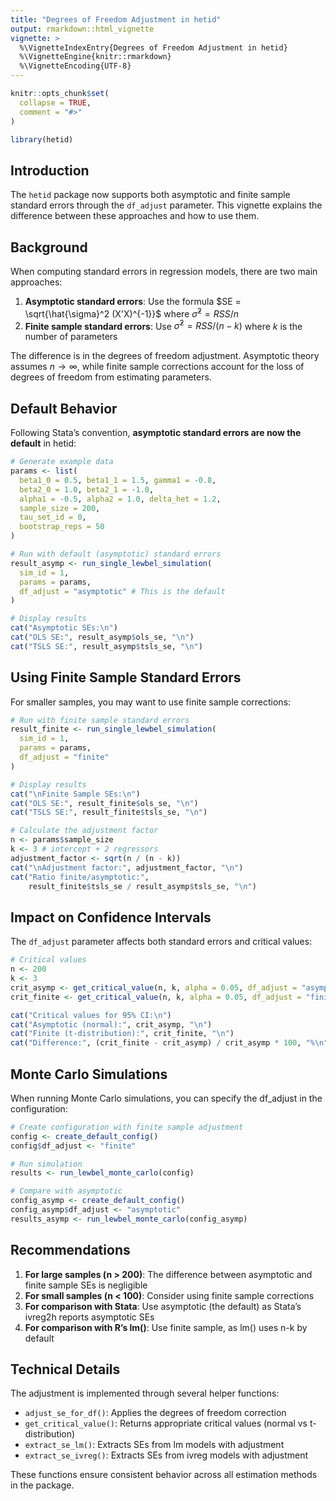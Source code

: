 ```yaml
---
title: "Degrees of Freedom Adjustment in hetid"
output: rmarkdown::html_vignette
vignette: >
  %\VignetteIndexEntry{Degrees of Freedom Adjustment in hetid}
  %\VignetteEngine{knitr::rmarkdown}
  %\VignetteEncoding{UTF-8}
---
```


```r
knitr::opts_chunk$set(
  collapse = TRUE,
  comment = "#>"
)
```

```r
library(hetid)
```

## Introduction

The `hetid` package now supports both asymptotic and finite sample standard errors through the `df_adjust` parameter. This vignette explains the difference between these approaches and how to use them.

## Background

When computing standard errors in regression models, there are two main approaches:

1. **Asymptotic standard errors**: Use the formula $SE = \sqrt{\hat{\sigma}^2 (X'X)^{-1}}$ where $\hat{\sigma}^2 = RSS/n$
2. **Finite sample standard errors**: Use $\hat{\sigma}^2 = RSS/(n-k)$ where $k$ is the number of parameters

The difference is in the degrees of freedom adjustment. Asymptotic theory assumes $n \to \infty$, while finite sample corrections account for the loss of degrees of freedom from estimating parameters.

## Default Behavior

Following Stata's convention, **asymptotic standard errors are now the default** in hetid:

```r
# Generate example data
params <- list(
  beta1_0 = 0.5, beta1_1 = 1.5, gamma1 = -0.8,
  beta2_0 = 1.0, beta2_1 = -1.0,
  alpha1 = -0.5, alpha2 = 1.0, delta_het = 1.2,
  sample_size = 200,
  tau_set_id = 0,
  bootstrap_reps = 50
)

# Run with default (asymptotic) standard errors
result_asymp <- run_single_lewbel_simulation(
  sim_id = 1,
  params = params,
  df_adjust = "asymptotic" # This is the default
)

# Display results
cat("Asymptotic SEs:\n")
cat("OLS SE:", result_asymp$ols_se, "\n")
cat("TSLS SE:", result_asymp$tsls_se, "\n")
```

## Using Finite Sample Standard Errors

For smaller samples, you may want to use finite sample corrections:

```r
# Run with finite sample standard errors
result_finite <- run_single_lewbel_simulation(
  sim_id = 1,
  params = params,
  df_adjust = "finite"
)

# Display results
cat("\nFinite Sample SEs:\n")
cat("OLS SE:", result_finite$ols_se, "\n")
cat("TSLS SE:", result_finite$tsls_se, "\n")

# Calculate the adjustment factor
n <- params$sample_size
k <- 3 # intercept + 2 regressors
adjustment_factor <- sqrt(n / (n - k))
cat("\nAdjustment factor:", adjustment_factor, "\n")
cat("Ratio finite/asymptotic:",
    result_finite$tsls_se / result_asymp$tsls_se, "\n")
```

## Impact on Confidence Intervals

The `df_adjust` parameter affects both standard errors and critical values:

```r
# Critical values
n <- 200
k <- 3
crit_asymp <- get_critical_value(n, k, alpha = 0.05, df_adjust = "asymptotic")
crit_finite <- get_critical_value(n, k, alpha = 0.05, df_adjust = "finite")

cat("Critical values for 95% CI:\n")
cat("Asymptotic (normal):", crit_asymp, "\n")
cat("Finite (t-distribution):", crit_finite, "\n")
cat("Difference:", (crit_finite - crit_asymp) / crit_asymp * 100, "%\n")
```

## Monte Carlo Simulations

When running Monte Carlo simulations, you can specify the df_adjust in the configuration:

```r
# Create configuration with finite sample adjustment
config <- create_default_config()
config$df_adjust <- "finite"

# Run simulation
results <- run_lewbel_monte_carlo(config)

# Compare with asymptotic
config_asymp <- create_default_config()
config_asymp$df_adjust <- "asymptotic"
results_asymp <- run_lewbel_monte_carlo(config_asymp)
```

## Recommendations

1. **For large samples (n > 200)**: The difference between asymptotic and finite sample SEs is negligible
2. **For small samples (n < 100)**: Consider using finite sample corrections
3. **For comparison with Stata**: Use asymptotic (the default) as Stata's ivreg2h reports asymptotic SEs
4. **For comparison with R's lm()**: Use finite sample, as lm() uses n-k by default

## Technical Details

The adjustment is implemented through several helper functions:

- `adjust_se_for_df()`: Applies the degrees of freedom correction
- `get_critical_value()`: Returns appropriate critical values (normal vs t-distribution)
- `extract_se_lm()`: Extracts SEs from lm models with adjustment
- `extract_se_ivreg()`: Extracts SEs from ivreg models with adjustment

These functions ensure consistent behavior across all estimation methods in the package.
